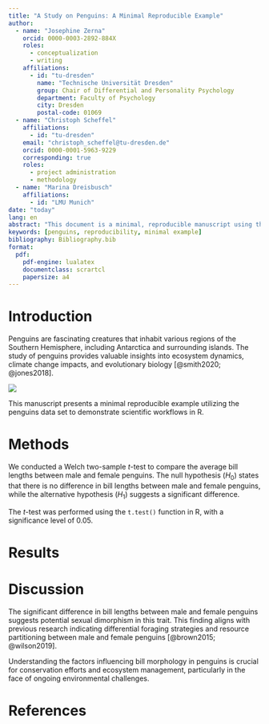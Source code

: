 ```yaml
---
title: "A Study on Penguins: A Minimal Reproducible Example"
author:
  - name: "Josephine Zerna"
    orcid: 0000-0003-2892-884X
    roles:
      - conceptualization
      - writing
    affiliations:
      - id: "tu-dresden"
        name: "Technische Universität Dresden"
        group: Chair of Differential and Personality Psychology
        department: Faculty of Psychology
        city: Dresden
        postal-code: 01069
  - name: "Christoph Scheffel"
    affiliations:
      - id: "tu-dresden"
    email: "christoph_scheffel@tu-dresden.de"
    orcid: 0000-0001-5963-9229
    corresponding: true
    roles:
      - project administration
      - methodology
  - name: "Marina Dreisbusch"
    affiliations: 
      - id: "LMU Munich"
date: "today"
lang: en
abstract: "This document is a minimal, reproducible manuscript using the penguins data set as an example."
keywords: [penguins, reproducibility, minimal example]
bibliography: Bibliography.bib
format:
  pdf:
    pdf-engine: lualatex
    documentclass: scrartcl
    papersize: a4
---
```


# Introduction

Penguins are fascinating creatures that inhabit various regions of the Southern Hemisphere, including Antarctica and surrounding islands.
The study of penguins provides valuable insights into ecosystem dynamics, climate change impacts, and evolutionary biology [@smith2020; @jones2018].

![](penguin.jpg)

This manuscript presents a minimal reproducible example utilizing the penguins data set to demonstrate scientific workflows in R.
<!-- CITE DATA HERE -->

# Methods

We conducted a Welch two-sample *t*-test to compare the average bill lengths between male and female penguins.
The null hypothesis ($H_0$) states that there is no difference in bill lengths between male and female penguins, while the alternative hypothesis ($H_1$) suggests a significant difference.

The *t*-test was performed using the `t.test()` function in R, with a significance level of 0.05.

# Results

# Discussion

The significant difference in bill lengths between male and female penguins suggests potential sexual dimorphism in this trait.
This finding aligns with previous research indicating differential foraging strategies and resource partitioning between male and female penguins [@brown2015; @wilson2019].

Understanding the factors influencing bill morphology in penguins is crucial for conservation efforts and ecosystem management, particularly in the face of ongoing environmental challenges.

# References

::: {#refs}
:::